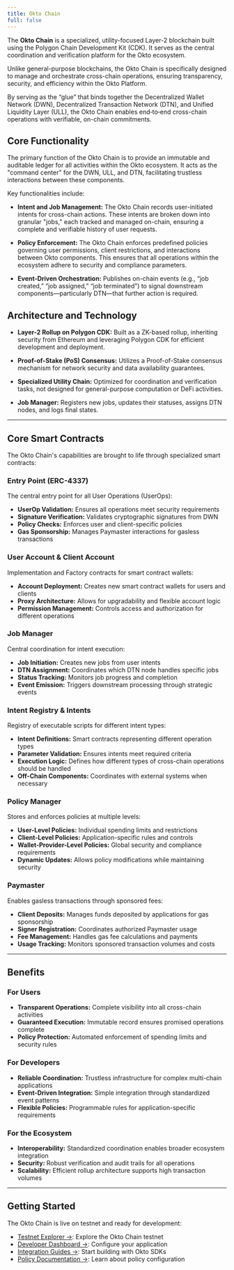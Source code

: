 ```yaml
---
title: Okto Chain
full: false
---
```



<AIMarkdownComponent />

The **Okto Chain** is a specialized, utility-focused Layer-2 blockchain built using the Polygon Chain Development Kit (CDK). It serves as the central coordination and verification platform for the Okto ecosystem.

Unlike general-purpose blockchains, the Okto Chain is specifically designed to manage and orchestrate cross-chain operations, ensuring transparency, security, and efficiency within the Okto Platform.

By serving as the “glue” that binds together the Decentralized Wallet Network (DWN), Decentralized Transaction Network (DTN), and Unified Liquidity Layer (ULL), the Okto Chain enables end‐to‐end cross-chain operations with verifiable, on-chain commitments.

<div className="max-w-[450px] my-5 mx-auto">
    <FullscreenImage 
    src="/images/Okto-chain-banner.png" 
    alt="Okto Chain" 
    className="w-full md:w-auto max-w-full rounded-lg shadow-md" 
    />
</div>


## Core Functionality

The primary function of the Okto Chain is to provide an immutable and auditable ledger for all activities within the Okto ecosystem. It acts as the "command center" for the DWN, ULL, and DTN, facilitating trustless interactions between these components.

Key functionalities include:

- **Intent and Job Management:**  The Okto Chain records user-initiated intents for cross-chain actions. These intents are broken down into granular "jobs," each tracked and managed on-chain, ensuring a complete and verifiable history of user requests.

- **Policy Enforcement:**  The Okto Chain enforces predefined policies governing user permissions, client restrictions, and interactions between Okto components. This ensures that all operations within the ecosystem adhere to security and compliance parameters.

- **Event-Driven Orchestration:** Publishes on-chain events (e.g., “job created,” “job assigned,” “job terminated”) to signal downstream components—particularly DTN—that further action is required.

## Architecture and Technology

- **Layer-2 Rollup on Polygon CDK:** Built as a ZK-based rollup, inheriting security from Ethereum and leveraging Polygon CDK for efficient development and deployment.

- **Proof-of-Stake (PoS) Consensus:**  Utilizes a Proof-of-Stake consensus mechanism for network security and data availability guarantees.

- **Specialized Utility Chain:** Optimized for coordination and verification tasks, not designed for general-purpose computation or DeFi activities.

- **Job Manager:** Registers new jobs, updates their statuses, assigns DTN nodes, and logs final states.

---

## Core Smart Contracts

The Okto Chain's capabilities are brought to life through specialized smart contracts:

### Entry Point (ERC-4337)

The central entry point for all User Operations (UserOps):

- **UserOp Validation:** Ensures all operations meet security requirements
- **Signature Verification:** Validates cryptographic signatures from DWN
- **Policy Checks:** Enforces user and client-specific policies
- **Gas Sponsorship:** Manages Paymaster interactions for gasless transactions

### User Account & Client Account

Implementation and Factory contracts for smart contract wallets:

- **Account Deployment:** Creates new smart contract wallets for users and clients
- **Proxy Architecture:** Allows for upgradability and flexible account logic
- **Permission Management:** Controls access and authorization for different operations

### Job Manager

Central coordination for intent execution:

- **Job Initiation:** Creates new jobs from user intents
- **DTN Assignment:** Coordinates which DTN node handles specific jobs
- **Status Tracking:** Monitors job progress and completion
- **Event Emission:** Triggers downstream processing through strategic events

### Intent Registry & Intents

Registry of executable scripts for different intent types:

- **Intent Definitions:** Smart contracts representing different operation types
- **Parameter Validation:** Ensures intents meet required criteria
- **Execution Logic:** Defines how different types of cross-chain operations should be handled
- **Off-Chain Components:** Coordinates with external systems when necessary

### Policy Manager

Stores and enforces policies at multiple levels:

- **User-Level Policies:** Individual spending limits and restrictions
- **Client-Level Policies:** Application-specific rules and controls
- **Wallet-Provider-Level Policies:** Global security and compliance requirements
- **Dynamic Updates:** Allows policy modifications while maintaining security

### Paymaster

Enables gasless transactions through sponsored fees:

- **Client Deposits:** Manages funds deposited by applications for gas sponsorship
- **Signer Registration:** Coordinates authorized Paymaster usage
- **Fee Management:** Handles gas fee calculations and payments
- **Usage Tracking:** Monitors sponsored transaction volumes and costs

---

## Benefits

### For Users

- **Transparent Operations:** Complete visibility into all cross-chain activities
- **Guaranteed Execution:** Immutable record ensures promised operations complete
- **Policy Protection:** Automated enforcement of spending limits and security rules

### For Developers

- **Reliable Coordination:** Trustless infrastructure for complex multi-chain applications
- **Event-Driven Integration:** Simple integration through standardized event patterns
- **Flexible Policies:** Programmable rules for application-specific requirements

### For the Ecosystem

- **Interoperability:** Standardized coordination enables broader ecosystem integration
- **Security:** Robust verification and audit trails for all operations
- **Scalability:** Efficient rollup architecture supports high transaction volumes

---

## Getting Started

The Okto Chain is live on testnet and ready for development:

- [Testnet Explorer →](https://testnet.okto.tech/): Explore the Okto Chain testnet
- [Developer Dashboard →](https://dashboard.okto.tech/): Configure your application
- [Integration Guides →](/docs/okto-sdk): Start building with Okto SDKs
- [Policy Documentation →](/docs/system-capabilities/policy-engine): Learn about policy configuration